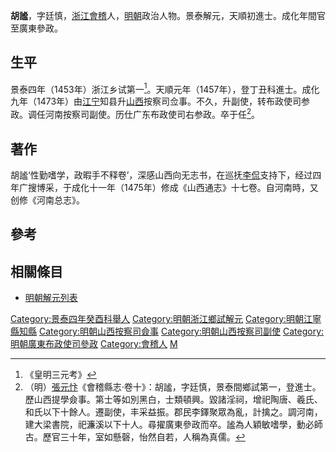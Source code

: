 {{明清人物信息框
| 姓名 = 胡謐
| 原名 =
| 圖片名稱 = 
| 圖片大小 = 220px
| 圖片說明 = 
| 最高職務 = 廣東布政使司參政
| 國家 = 大明
| 爵位 =
| 籍貫 = [[浙江|浙江]][[紹興府|紹興府]][[會稽縣|會稽縣]]
| 族裔 = 
| 字號 = 字廷慎
| 室名 = 
| 諡號 = 
| 出生日期 = 生年不詳
| 出生地點 = 
| 逝世日期 = 成化年間
| 逝世地點 = 
| 墓葬 =
| 配偶 =
| 親屬 = 
| 出身 = 
*景泰四年癸酉科浙江鄉試第一名舉人
*天順元年丁丑科同進士出身
| 經歷 = 
| 著作 =
}}

'''胡謐'''，字廷慎，[[浙江|浙江]][[會稽|會稽]]人，[[明朝|明朝]]政治人物。景泰解元，天順初進士。成化年間官至廣東參政。

==生平==
景泰四年（1453年）浙江乡试第一<ref>《皇明三元考》</ref>。天順元年（1457年），登丁丑科進士。成化九年（1473年）由[[江宁|江宁]]知县升[[山西|山西]]按察司佥事。不久，升副使，转布政使司参政。调任河南按察司副使。历仕广东布政使司右参政。卒于任<ref>（明）[[張元忭|張元忭]]《會稽縣志·卷十》：胡謐，字廷慎，景泰間鄉試第一，登進士。歷山西提學僉事。第士等如別黑白，士類頓興。毀諸淫祠，增祀陶唐、羲氏、和氏以下十餘人。遷副使，丰采益振。郡民李鐸聚眾為亂，計擒之。調河南，建大梁書院，祀濂溪以下十人。尋擢廣東參政而卒。謐為人穎敏嗜學，動必師古。歷官三十年，室如懸磬，怡然自若，人稱為真儒。</ref>。

==著作==
胡謐‘性勤嗜学，政暇手不释卷’，深感山西向无志书，在巡抚[[李侃_(正統進士)|李侃]]支持下，经过四年广搜博采，于成化十一年（1475年）修成《山西通志》十七卷。自河南時，又创修《河南总志》。

==參考==
{{reflist}}

==相關條目==
*[[明朝解元列表|明朝解元列表]]

{{天順元年丁丑科殿試金榜}}
{{DEFAULTSORT:Hu胡}}
[[Category:景泰四年癸酉科舉人|Category:景泰四年癸酉科舉人]]
[[Category:明朝浙江鄉試解元|Category:明朝浙江鄉試解元]]
[[Category:明朝江寧縣知縣|Category:明朝江寧縣知縣]]
[[Category:明朝山西按察司僉事|Category:明朝山西按察司僉事]]
[[Category:明朝山西按察司副使|Category:明朝山西按察司副使]]
[[Category:明朝廣東布政使司參政|Category:明朝廣東布政使司參政]]
[[Category:會稽人|Category:會稽人]]
[[Category:胡姓|M]]